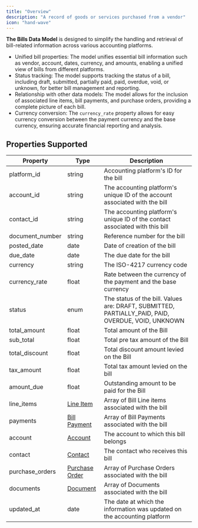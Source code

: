 ```yaml
---
title: "Overview"
description: "A record of goods or services purchased from a vendor"
icon: "hand-wave"
---
```


**The Bills Data Model** is designed to simplify the handling and retrieval of bill-related information across various accounting platforms.

- Unified bill properties: The model unifies essential bill information such as vendor, account, dates, currency, and amounts, enabling a unified view of bills from different platforms.
- Status tracking: The model supports tracking the status of a bill, including draft, submitted, partially paid, paid, overdue, void, or unknown, for better bill management and reporting.
- Relationship with other data models: The model allows for the inclusion of associated line items, bill payments, and purchase orders, providing a complete picture of each bill.
- Currency conversion: The `currency_rate` property allows for easy currency conversion between the payment currency and the base currency, ensuring accurate financial reporting and analysis.

## Properties Supported

| Property        | Type                                    | Description                                                                                        |
| --------------- | --------------------------------------- | -------------------------------------------------------------------------------------------------- |
| platform_id     | string                                  | Accounting platform's ID for the bill                                                              |
| account_id      | string                                  | The accounting platform's unique ID of the account associated with the bill                        |
| contact_id      | string                                  | The accounting platform's unique ID of the contact associated with this bill                       |
| document_number | string                                  | Reference number for the bill                                                                      |
| posted_date     | date                                    | Date of creation of the bill                                                                       |
| due_date        | date                                    | The due date for the bill                                                                          |
| currency        | string                                  | The ISO-4217 currency code                                                                         |
| currency_rate   | float                                   | Rate between the currency of the payment and the base currency                                     |
| status          | enum                                    | The status of the bill. Values are: DRAFT, SUBMITTED, PARTIALLY_PAID, PAID, OVERDUE, VOID, UNKNOWN |
| total_amount    | float                                   | Total amount of the Bill                                                                           |
| sub_total       | float                                   | Total pre tax amount of the Bill                                                                   |
| total_discount  | float                                   | Total discount amount levied on the Bill                                                           |
| tax_amount      | float                                   | Total tax amount levied on the bill                                                                |
| amount_due      | float                                   | Outstanding amount to be paid for the Bill                                                         |
| line_items      | [Line Item](/docs/line-items)           | Array of Bill Line items associated with the bill                                                  |
| payments        | [Bill Payment](/docs/bill-payments)     | Array of Bill Payments associated with the bill                                                    |
| account         | [Account](/docs/accounts)               | The account to which this bill belongs                                                             |
| contact         | [Contact](/docs/contacts)               | The contact who receives this bill                                                                 |
| purchase_orders | [Purchase Order](/docs/purchase-orders) | Array of Purchase Orders associated with the bill                                                  |
| documents       | [Document](/docs/documents)             | Array of Documents associated with the bill                                                        |
| updated_at      | date                                    | The date at which the information was updated on the accounting platform                           |
